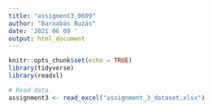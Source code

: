 ```yaml
---
title: "assigment3_0609"
author: "Barnabás Buzás"
date: '2021 06 09 '
output: html_document
---
```


```r
knitr::opts_chunk$set(echo = TRUE)
library(tidyverse)
library(readxl)
```

```r
# Read data.
assignment3 <- read_excel("assignment_3_dataset.xlsx")
```

